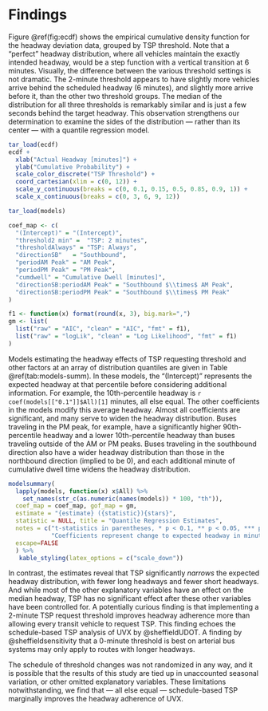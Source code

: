 # Findings

Figure \@ref(fig:ecdf) shows the empirical cumulative density function for the 
headway deviation data, grouped by TSP threshold. Note that a "perfect"
headway distribution, where all vehicles maintain the exactly intended headway,
would be a step function with a vertical transition at 6 minutes. 
Visually, the difference  between the various threshold settings is not dramatic. 
The 2-minute threshold appears to have slightly more vehicles arrive behind the
scheduled headway (6 minutes), and slightly more arrive before it, than the
other two threshold groups. The median of the distribution for all
three thresholds is remarkably similar and is just a few seconds behind the target
headway. This observation strengthens our determination to examine the sides of
the distribution --- rather than its center --- with a quantile regression model.

```r
tar_load(ecdf)
ecdf + 
  xlab("Actual Headway [minutes]") +
  ylab("Cumulative Probability") +
  scale_color_discrete("TSP Threshold") + 
  coord_cartesian(xlim = c(0, 12)) +
  scale_y_continuous(breaks = c(0, 0.1, 0.15, 0.5, 0.85, 0.9, 1)) +
  scale_x_continuous(breaks = c(0, 3, 6, 9, 12))
```


```r
tar_load(models)

coef_map <- c(
  "(Intercept)" = "(Intercept)", 
  "threshold2 min" =  "TSP: 2 minutes",
  "thresholdAlways" = "TSP: Always",
  "directionSB"   = "Southbound", 
  "periodAM Peak" = "AM Peak", 
  "periodPM Peak" = "PM Peak", 
  "cumdwell" = "Cumulative Dwell [minutes]", 
  "directionSB:periodAM Peak" = "Southbound $\\times$ AM Peak",  
  "directionSB:periodPM Peak" = "Southbound $\\times$ PM Peak"
)

f1 <- function(x) format(round(x, 3), big.mark=",")
gm <- list(
  list("raw" = "AIC", "clean" = "AIC", "fmt" = f1),
  list("raw" = "logLik", "clean" = "Log Likelihood", "fmt" = f1)
)
```

Models estimating the headway effects of TSP requesting threshold and other factors 
at an array of distribution quantiles are given in Table \@ref(tab:models-summ).
In these models, the "(Intercept)" represents the expected headway at that percentile
before considering additional information. For example, the 10th-percentile headway
is `r coef(models[["0.1"]]$All)[1]` minutes, all else equal. The other
coefficients in the models modify this average headway. Almost all coefficients are 
significant, and many serve to widen the headway distribution.
Buses traveling in the PM peak, for example, have a significantly higher 
90th-percentile headway and a lower 10th-percentile headway than buses
traveling outside of the AM or PM peaks. Buses traveling in the
southbound direction also have a wider headway distribution than those in the 
northbound direction (implied to be $0$), and each additional minute of cumulative dwell
time widens the headway distribution.

```r
modelsummary(
  lapply(models, function(x) x$All) %>% 
    set_names(str_c(as.numeric(names(models)) * 100, "th")),
  coef_map = coef_map, gof_map = gm,
  estimate = "{estimate} ({statistic}){stars}",
  statistic = NULL, title = "Quantile Regression Estimates", 
  notes = c("t-statistics in parentheses, * p < 0.1, ** p < 0.05, *** p < 0.01",
            "Coefficients represent change to expected headway in minutes."),
  escape=FALSE
  ) %>%
   kable_styling(latex_options = c("scale_down")) 
```

In contrast, the estimates reveal that TSP significantly 
*narrows* the expected headway distribution, with fewer long headways and fewer
short headways. And while most of the other explanatory variables have 
an effect on the median headway, TSP has no significant effect after these other 
variables have been controlled for. 
A potentially curious finding is that implementing a 2-minute TSP request
threshold improves headway adherence more than allowing every transit vehicle to
request TSP. This finding echoes the schedule-based TSP analysis of UVX by
@sheffieldUDOT. A finding by @sheffieldsensitivity that a 0-minute threshold is
best on arterial bus systems may only apply to routes with longer headways.

The schedule of threshold changes was not randomized in any way,
and it is possible that the results of this study are tied up in unaccounted
seasonal variation, or other omitted explanatory variables. These limitations
notwithstanding, we find that --- all else equal --- schedule-based TSP
marginally improves the headway adherence of UVX.
